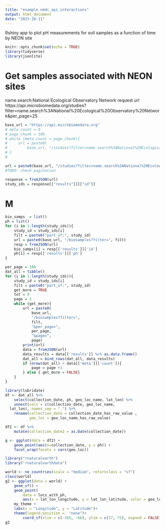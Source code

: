 ```yaml
---
title: "example_nmdc_api_interactions"
output: html_document
date: "2023-10-11"
---
```


Rshiny app to plot pH measurements for soil samples as a function of time by NEON site

```r
knitr::opts_chunk$set(echo = TRUE)
library(tidyverse)
library(jsonlite)
```


# Get samples associated with NEON sites
name.search:National Ecological Observatory Network
request url
https://api.microbiomedata.org/studies?filter=name.search%3ANational%20Ecological%20Observatory%20Network&per_page=25

```r
base_url = "https://api.microbiomedata.org"
# meta_count = 0
# page_chunk = 100
# while (meta_count < page_chunk){
#     url = paste0(
#         base_url, "/studies?filter=name.search%3ANational%20Ecological%20Observatory%20Network&per_page=", page_chunk)
# }
#    

url = paste0(base_url, "/studies?filter=name.search%3ANational%20Ecological%20Observatory%20Network&per_page=50")
#TODO: check pagination

response = fromJSON(url)
study_ids = response[["results"]][["id"]]
```


# M
```r
bio_samps  = list()
ph = list()
for (i in 1:length(study_ids)){
    study_id = study_ids[i]
    filt = paste0("part_of:", study_id)
    url = paste0(base_url, "/biosamples?filter=", filt)
    resp = fromJSON(url)
    bio_samps[i] = resp[['results']]['id']
    ph[i] = resp[['results']]['ph']
}
```

```r
per_page = 100
dat_all = tibble()
for (i in 1:length(study_ids)){
    study_id = study_ids[i]
    filt = paste0("part_of:", study_id)
    get_more = TRUE
    tot = 0
    page = 1
    while (get_more){
        url = paste0(
            base_url, 
            "/biosamples?filter=", 
            filt,
            "&per_page=",
            per_page,
            "&page=",
            page)
        print(url)
        data = fromJSON(url)
        data_results = data[['results']] %>% as.data.frame()
        dat_all = bind_rows(dat_all, data_results)
        if (nrow(dat_all) < data[['meta']]['count']){
            page = page +1
        } else { get_more = FALSE}
    }
}

```

```r
library(lubridate)
df <- dat_all %>%
    select(collection_date, ph, geo_loc_name, lat_lon) %>%
    unnest(cols = c(collection_date, geo_loc_name,
  lat_lon), names_sep = "_") %>%
    rename(collection_date = collection_date_has_raw_value ,
           geo_loc = geo_loc_name_has_raw_value)

df2 <- df %>%
    mutate(collection_date2 = as.Date(collection_date))

g <- ggplot(data = df2) +
    geom_point(aes(x=collection_date, y = ph)) +
    facet_wrap(facets = vars(geo_loc))

```


```r
library("rnaturalearth")
library("rnaturalearthdata")

world <- ne_countries(scale = "medium", returnclass = "sf")
class(world)
g2 <- ggplot(data = world) +
    geom_sf() +
    geom_point(
        data = locs_with_ph, 
        aes(x = lat_lon_longitude, y = lat_lon_latitude, color = geo_loc)) +
    my_theme +
    labs(x = "Longitude", y = "Latitude")+
    theme(legend.position =  "none")+
        coord_sf(xlim = c(-165, -66), ylim = c(17, 72), expand = FALSE)
g2

````
